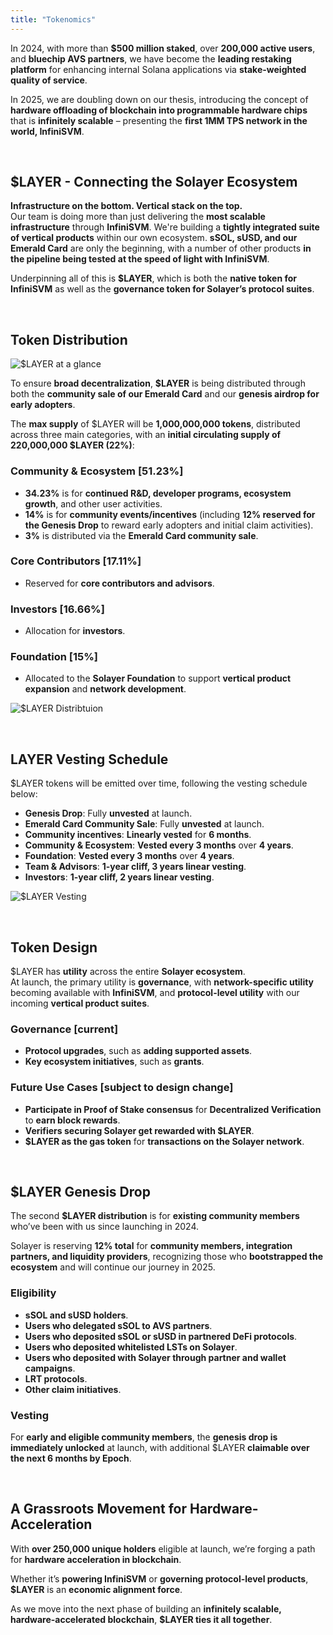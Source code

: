 ```yaml
---
title: "Tokenomics"
---
```


In 2024, with more than **$500 million staked**, over **200,000 active users**, and **bluechip AVS partners**, we have become the **leading restaking platform** for enhancing internal Solana applications via **stake-weighted quality of service**.

In 2025, we are doubling down on our thesis, introducing the concept of **hardware offloading of blockchain into programmable hardware chips** that is **infinitely scalable** – presenting the **first 1MM TPS network in the world, InfiniSVM**.

<br/>

## $LAYER - Connecting the Solayer Ecosystem

**Infrastructure on the bottom. Vertical stack on the top.**  
Our team is doing more than just delivering the **most scalable infrastructure** through **InfiniSVM**. We're building a **tightly integrated suite of vertical products** within our own ecosystem. **sSOL, sUSD, and our Emerald Card** are only the beginning, with a number of other products **in the pipeline being tested at the speed of light with InfiniSVM**.

Underpinning all of this is **$LAYER**, which is both the **native token for InfiniSVM** as well as the **governance token for Solayer’s protocol suites**.

<br/>


## Token Distribution

![$LAYER at a glance](/images/layer/glance.png)

To ensure **broad decentralization**, **$LAYER** is being distributed through both the **community sale of our Emerald Card** and our **genesis airdrop for early adopters**.

The **max supply** of $LAYER will be **1,000,000,000 tokens**, distributed across three main categories, 
with an **initial circulating supply of 220,000,000 $LAYER (22%)**:

### **Community & Ecosystem** [51.23%]
- **34.23%** is for **continued R&D, developer programs, ecosystem growth**, and other user activities.
- **14%** is for **community events/incentives** (including **12% reserved for the Genesis Drop** to reward early adopters and initial claim activities).
- **3%** is distributed via the **Emerald Card community sale**.

### **Core Contributors** [17.11%]
- Reserved for **core contributors and advisors**.

### **Investors** [16.66%]
- Allocation for **investors**.

### **Foundation** [15%]
- Allocated to the **Solayer Foundation** to support **vertical product expansion** and **network development**.

![$LAYER Distribtuion](/images/layer/distribution.jpeg)

<br/>

## LAYER Vesting Schedule

$LAYER tokens will be emitted over time, following the vesting schedule below:

- **Genesis Drop**: Fully **unvested** at launch.
- **Emerald Card Community Sale**: Fully **unvested** at launch.
- **Community incentives**: **Linearly vested** for **6 months**.
- **Community & Ecosystem**: **Vested every 3 months** over **4 years**.
- **Foundation**: **Vested every 3 months** over **4 years**.
- **Team & Advisors**: **1-year cliff, 3 years linear vesting**.
- **Investors**: **1-year cliff, 2 years linear vesting**.

![$LAYER Vesting](/images/layer/vesting.jpeg)

<br/>

## Token Design

$LAYER has **utility** across the entire **Solayer ecosystem**.  
At launch, the primary utility is **governance**, with **network-specific utility** becoming available with **InfiniSVM**, and **protocol-level utility** with our incoming **vertical product suites**.

### **Governance [current]**
- **Protocol upgrades**, such as **adding supported assets**.
- **Key ecosystem initiatives**, such as **grants**.

### **Future Use Cases [subject to design change]**
- **Participate in Proof of Stake consensus** for **Decentralized Verification** to **earn block rewards**.
- **Verifiers securing Solayer get rewarded with $LAYER**.
- **$LAYER as the gas token** for **transactions on the Solayer network**.

<br/>


## **$LAYER Genesis Drop**

The second **$LAYER distribution** is for **existing community members** who’ve been with us since launching in 2024.  

Solayer is reserving **12% total** for **community members, integration partners, and liquidity providers**, recognizing those who **bootstrapped the ecosystem** and will continue our journey in 2025.

### **Eligibility**
- **sSOL and sUSD holders**.
- **Users who delegated sSOL to AVS partners**.
- **Users who deposited sSOL or sUSD in partnered DeFi protocols**.
- **Users who deposited whitelisted LSTs on Solayer**.
- **Users who deposited with Solayer through partner and wallet campaigns**.
- **LRT protocols**.
- **Other claim initiatives**.

### **Vesting**
For **early and eligible community members**, the **genesis drop is immediately unlocked** at launch, with additional $LAYER **claimable over the next 6 months by Epoch**.

<br/>

## **A Grassroots Movement for Hardware-Acceleration**

With **over 250,000 unique holders** eligible at launch, we’re forging a path for **hardware acceleration in blockchain**.  

Whether it’s **powering InfiniSVM** or **governing protocol-level products**, **$LAYER** is an **economic alignment force**.  

As we move into the next phase of building an **infinitely scalable, hardware-accelerated blockchain**, **$LAYER ties it all together**.
